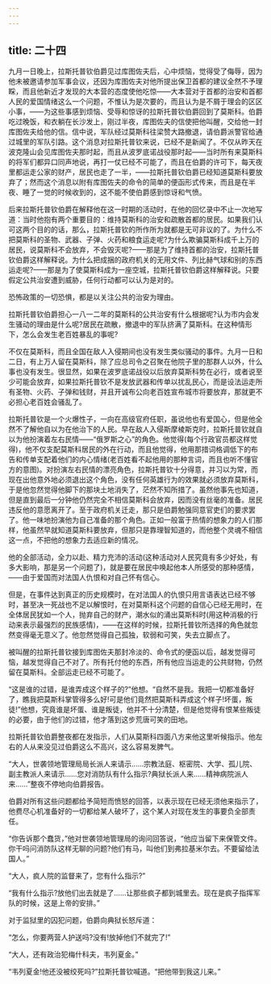 ```yaml
---
---
---
```

title: 二十四
---




九月一日晚上，拉斯托普钦伯爵见过库图佐夫后，心中烦恼，觉得受了侮辱，因为他未被邀请参加军事会议，还因为库图佐夫对他所提出保卫首都的建议全然不予理睬，而且他新近才发现的大本营的态度使他吃惊——大本营对于首都的治安和首都人民的爱国情绪这么一个问题，不惟认为是次要的，而且认为是不屑于理会的区区小事，——为这些事感到烦恼、受辱和惊讶的拉斯托普钦伯爵回到了莫斯科。伯爵吃过晚饭，和衣躺在长沙发上，刚过半夜，库图佐夫的信使把他叫醒，交给他一封库图佐夫给他的信。信中说，军队经过莫斯科往梁赞大路撤退，请伯爵派警官给通过城里的军队引路。这个消息对拉斯托普钦来说，已经不是新闻了。不仅从昨天在波克隆山会见库图佐夫那时起，而且从波罗底诺战役那时起——当时所有来莫斯科的将军们都异口同声地说，再打一仗已经不可能了，而且在伯爵的许可下，每天夜里都运走公家的财产，居民也走了一半，——拉斯托普钦伯爵已经知道莫斯科要放弃了；然而这个消息以附有库图佐夫的命令的简单的便函形式传来，而且是在半夜、睡了一觉的时候收到的，这不能不使伯爵感到惊讶和气愤。

后来拉斯托普钦伯爵在解释他在这一时期的活动时，在他的回忆录中不止一次地写道：当时他抱有两个重要目的：维持莫斯科的治安和疏散首都的居民。如果我们认可这两个目的的话，那么，拉斯托普钦的所作所为就都是无可非议的了。为什么不把莫斯科的圣物、武器、子弹、火药和粮食运走呢?为什么欺骗莫斯科成千上万的居民，说莫斯科不会放弃，不会毁灭呢?——那是为了维持首都的治安，拉斯托普钦伯爵这样解释说。为什么把成捆的政府机关的无用文件、列比赫气球和别的东西运走呢?——那是为了使莫斯科成为一座空城，拉斯托普钦伯爵这样解释说。只要假定公共治安遭到威胁，任何行动都可以认为是对的。

恐怖政策的一切恐惧，都是以关注公共的治安为理由。

拉斯托普钦伯爵担心一八一二年的莫斯科的公共治安有什么根据呢?认为市内会发生骚动的理由是什么呢?居民在疏散，撤退中的军队挤满了莫斯科。在这种情形下，怎么会发生老百姓暴乱的事呢?

不仅在莫斯科，而且全国在敌人入侵期间也没有发生类似骚动的事件。九月一日和二日，有上万人留在莫斯科，除了应总司令之召聚在他院子里的那群人以外，什么事也没有发生。很显然，如果在波罗底诺战役以后放弃莫斯科势在必行，或者说至少可能会放弃，如果拉斯托普钦不是发放武器和传单以扰乱民心，而是设法运走所有圣物、火药、子弹和钱财，并且开诚布公向老百姓宣布城市将要放弃，那就更不必担心老百姓会骚乱了。

拉斯托普钦是一个火爆性子，一向在高级官府任职，虽说他也有爱国心，但是他全然不了解他自以为在他治下的人民。早在敌人入侵斯摩棱斯克时，拉斯托普钦就自以为他扮演着左右民情——“俄罗斯之心”的角色。他觉得(每个行政官员都这样觉得)，他不仅支配莫斯科居民的外在行动，而且他觉得，他用那措词格调低下的布告和传单支配着他们的内心情绪(老百姓看不起他用的那种言词，而且也听不懂官方的意图)。对扮演左右民情的漂亮角色，拉斯托普钦十分得意，并习以为常，而现在出他意外地必须退出这个角色，没有任何英雄行为的效果就必须放弃莫斯科，于是他忽然觉得他脚下的那块土地消失了，茫然不知所措了。虽然他事先也知道，但是直到最后一分钟他仍然完全不相信莫斯科会放弃，因而没有丝毫的准备。居民违反他的意愿离开了。至于政府机关迁走，那只是伯爵勉强同意官吏们的要求罢了。他一味地扮演他为自己准备的那个角色。正如一般富于热情的想象力的人们那样，他虽然早就知道莫斯科要放弃，但那只是靠理智知道的，而他整个灵魂不相信这一点，不把他的想象力去适应新的情况。

他的全部活动，全力以赴、精力充沛的活动(这种活动对人民究竟有多少好处，有多大影响，那是另一个问题了)，就是要在居民中唤起他本人所感受的那种感情，——由于爱国而对法国人仇恨和对自己怀有信心。

但是，在事件达到真正的历史规模时，在对法国人的仇恨只用言语表达已经不够时，甚至决一死战也不足以解恨时，在对莫斯科这个问题的自信心已经无用时，在全体居民犹如一个人，抛弃自己的财产，潮水似的涌出莫斯科时(用这种消极的行动来表示最强烈的民族感情)，——在这样的时候，拉斯托普钦所选择的角色就忽然变得毫无意义了。他忽然觉得自己孤独，软弱和可笑，失去立脚点了。

被叫醒的拉斯托普钦接到库图佐夫那封冷淡的、命令式的便函以后，越发觉得可恼，越发觉得自己不对了。所有托付他的东西，所有他应当运走的公共财物，仍然留在莫斯科。全部运走已经不可能了。

“这是谁的过错，是谁弄成这个样子的?”他想。“自然不是我。我把一切都准备好了，瞧我把莫斯科掌管得多么好!可是他们竟然把莫斯科弄成这个样子!坏蛋，叛徒!”他想，究竟谁是坏蛋、谁是叛徒，他并不十分清楚，但是他觉得有恨某些叛徒的必要，由于他们的过错，他才落到这步荒唐可笑的田地。

拉斯托普钦伯爵整夜都在发指示，人们从莫斯科四面八方来他这里听候指示。他左右的人从来没见过伯爵这么不高兴，这么容易发脾气。

“大人，世袭领地管理局局长派人来请示……宗教法庭、枢密院、大学、孤儿院、副主教派人来请示……您对消防队有什么指示?典狱长派人来……精神病院派人来……”整夜不停地向伯爵报告。

伯爵对所有这些问题都给予简短而愤怒的回答，以表示现在已经无须他来指示了，他费尽心机准备好的一切都给某人破坏了，这个某人对现在发生的事要负全部责任。

“你告诉那个蠢货，”他对世袭领地管理局的询问回答说，“他应当留下来保管文件。你干吗问消防队这样无聊的问题?他们有马，叫他们到弗拉基米尔去。不要留给法国人。”

“大人，疯人院的监督来了，您有什么指示?”

“我有什么指示?放他们出去就是了……让那些疯子都到城里去。现在是疯子指挥军队的时候，这是上帝的安排。”

对于监狱里的囚犯问题，伯爵向典狱长怒斥道：

“怎么，你要两营人护送吗?没有!放掉他们不就完了!”

“大人，还有政治犯梅什科夫，韦列夏金。”

“韦列夏金!他还没被绞死吗?”拉斯托普钦喊道。“把他带到我这儿来。”